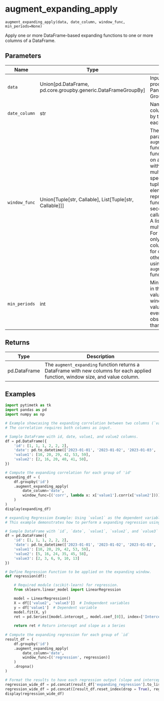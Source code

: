 # augment_expanding_apply { #pytimetk.augment_expanding_apply }

`augment_expanding_apply(data, date_column, window_func, min_periods=None)`

Apply one or more DataFrame-based expanding functions to one or more columns of a DataFrame.

## Parameters

| Name          | Type                                                            | Description                                                                                                                                                                                                                                                                                                                                                                                                                                                                                                                                                                          | Default    |
|---------------|-----------------------------------------------------------------|--------------------------------------------------------------------------------------------------------------------------------------------------------------------------------------------------------------------------------------------------------------------------------------------------------------------------------------------------------------------------------------------------------------------------------------------------------------------------------------------------------------------------------------------------------------------------------------|------------|
| `data`        | Union\[pd.DataFrame, pd.core.groupby.generic.DataFrameGroupBy\] | Input data to be processed. Can be a Pandas DataFrame or a GroupBy object.                                                                                                                                                                                                                                                                                                                                                                                                                                                                                                           | _required_ |
| `date_column` | str                                                             | Name of the datetime column. Data is sorted by this column within each group.                                                                                                                                                                                                                                                                                                                                                                                                                                                                                                        | _required_ |
| `window_func` | Union\[Tuple\[str, Callable\], List\[Tuple\[str, Callable\]\]\] | The `window_func` parameter in the `augment_expanding_apply` function specifies the function(s) that operate on a expanding window with the consideration of multiple columns.  The specification can be: - A tuple where the first element is a string representing the function's name and the second element is the callable function itself. - A list of such tuples for multiple functions.  Note: For functions targeting only a single value column without the need for contextual data from other columns, consider using the `augment_expanding` function in this library. | _required_ |
| `min_periods` | int                                                             | Minimum observations in the window to have a value. Defaults to the window size. If set, a value will be produced even if fewer observations are present than the window size.                                                                                                                                                                                                                                                                                                                                                                                                       | `None`     |

## Returns

| Type         | Description                                                                                                                     |
|--------------|---------------------------------------------------------------------------------------------------------------------------------|
| pd.DataFrame | The `augment_expanding` function returns a DataFrame with new columns for each applied function, window size, and value column. |

## Examples

```python
import pytimetk as tk
import pandas as pd
import numpy as np
```

```python
# Example showcasing the expanding correlation between two columns (`value1` and `value2`).
# The correlation requires both columns as input.

# Sample DataFrame with id, date, value1, and value2 columns.
df = pd.DataFrame({
    'id': [1, 1, 1, 2, 2, 2],
    'date': pd.to_datetime(['2023-01-01', '2023-01-02', '2023-01-03', '2023-01-04', '2023-01-05', '2023-01-06']),
    'value1': [10, 20, 29, 42, 53, 59],
    'value2': [2, 16, 20, 40, 41, 50],
})

# Compute the expanding correlation for each group of 'id'
expanding_df = (
    df.groupby('id')
    .augment_expanding_apply(
        date_column='date',
        window_func=[('corr', lambda x: x['value1'].corr(x['value2']))],  # Lambda function for correlation
    )
)
display(expanding_df)
```

```python
# expanding Regression Example: Using `value1` as the dependent variable and `value2` and `value3` as the independent variables.
# This example demonstrates how to perform a expanding regression using two independent variables.

# Sample DataFrame with `id`, `date`, `value1`, `value2`, and `value3` columns.
df = pd.DataFrame({
    'id': [1, 1, 1, 2, 2, 2],
    'date': pd.to_datetime(['2023-01-01', '2023-01-02', '2023-01-03', '2023-01-04', '2023-01-05', '2023-01-06']),
    'value1': [10, 20, 29, 42, 53, 59],
    'value2': [5, 16, 24, 35, 45, 58],
    'value3': [2, 3, 6, 9, 10, 13]
})

# Define Regression Function to be applied on the expanding window.
def regression(df):

    # Required module (scikit-learn) for regression.
    from sklearn.linear_model import LinearRegression

    model = LinearRegression()
    X = df[['value2', 'value3']]  # Independent variables
    y = df['value1']  # Dependent variable
    model.fit(X, y)
    ret = pd.Series([model.intercept_, model.coef_[0]], index=['Intercept', 'Slope'])
    
    return ret # Return intercept and slope as a Series
    
# Compute the expanding regression for each group of `id`
result_df = (
    df.groupby('id')
    .augment_expanding_apply(
        date_column='date',
        window_func=[('regression', regression)]
    )
    .dropna()
)

# Format the results to have each regression output (slope and intercept) in separate columns.
regression_wide_df = pd.concat(result_df['expanding_regression'].to_list(), axis=1).T
regression_wide_df = pd.concat([result_df.reset_index(drop = True), regression_wide_df], axis=1)
display(regression_wide_df)
```